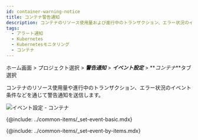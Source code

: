 ```yaml
---
id: container-warning-notice
title: コンテナ警告通知
description: コンテナのリソース使用量および進行中のトランザクション、エラー状況のイベント条件を通じて警告通知を送信します。
tags:
  - アラート通知
  - Kubernetes
  - Kubernetesモニタリング
  - コンテナ
---
```


ホーム画面 > プロジェクト選択 > **_警告通知_** > **_イベント設定_** > **_コンテナ_**タブ選択

コンテナのリソース使用量や進行中のトランザクション、エラー状況のイベント条件などを通じて警告通知を送信します。

![イベント設定 - コンテナ](/img/container-set-event.png)

{@include: ../common-items/_set-event-basic.mdx}  

{@include: ../common-items/_set-event-by-items.mdx} 

